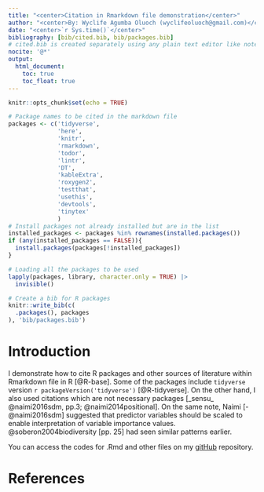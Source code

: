 ```yaml
---
title: "<center>Citation in Rmarkdown file demonstration</center>"
author: "<center>By: Wyclife Agumba Oluoch (wyclifeoluoch@gmail.com)</center>"
date: "<center>`r Sys.time()`</center>"
bibliography: [bib/cited.bib, bib/packages.bib]
# cited.bib is created separately using any plain text editor like notepad or sublime text
nocite: '@*'
output: 
  html_document:
    toc: true
    toc_float: true
---
```


```r
knitr::opts_chunk$set(echo = TRUE)
```

```r
# Package names to be cited in the markdown file
packages <- c('tidyverse',
              'here',
              'knitr',
              'rmarkdown',
              'todor',
              'lintr',
              'DT',
              'kableExtra',
              'roxygen2',
              'testthat',
              'usethis',
              'devtools',
              'tinytex'
              )
# Install packages not already installed but are in the list
installed_packages <- packages %in% rownames(installed.packages())
if (any(installed_packages == FALSE)){
  install.packages(packages[!installed_packages])
}

# Loading all the packages to be used
lapply(packages, library, character.only = TRUE) |>
  invisible()
```

```r
# Create a bib for R packages
knitr::write_bib(c(
  .packages(), packages
), 'bib/packages.bib')
```
# Introduction

I demonstrate how to cite R packages and other sources of literature within Rmarkdown file in R [@R-base]. Some of the packages include `tidyverse` version `r packageVersion('tidyverse')` [@R-tidyverse]. On the other hand, I also used citations which are not necessary packages [_sensu_ @naimi2016sdm, pp.3; @naimi2014positional]. On the same note, Naimi [-@naimi2016sdm] suggested that predictor variables should be scaled to enable interpretation of variable importance values. @soberon2004biodiversity [pp. 25] had seen similar patterns earlier.

You can access the codes for .Rmd and other files on my [gitHub](https://github.com/Wycology/citation) repository. 

# References